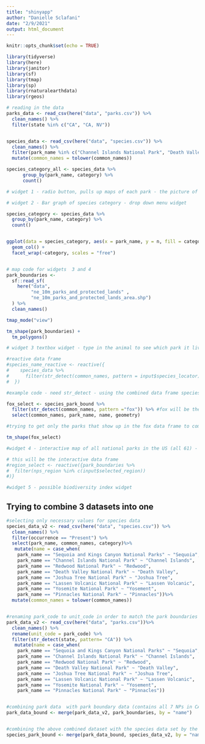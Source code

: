 ```yaml
---
title: "shinyapp"
author: "Danielle Sclafani"
date: "2/9/2021"
output: html_document
---
```


```r
knitr::opts_chunk$set(echo = TRUE)

library(tidyverse)
library(here)
library(janitor)
library(sf)
library(tmap)
library(sp)
library(rnaturalearthdata)
library(rgeos)
```


```r
# reading in the data
parks_data <- read_csv(here("data", "parks.csv")) %>% 
  clean_names() %>% 
  filter(state %in% c("CA", "CA, NV"))


species_data <- read_csv(here("data", "species.csv")) %>% 
  clean_names() %>% 
  filter(park_name %in% c("Channel Islands National Park", "Death Valley National Park", "Joshua Tree National Park", "Lassen Volcanic National Park", "Pinnacles National Park", "Redwood National Park", "Sequoia and Kings National Park", "Yosemite National Park")) %>% 
  mutate(common_names = tolower(common_names))

species_category_all <- species_data %>% 
      group_by(park_name, category) %>% 
      count()
```


```r
# widget 1 - radio button, pulls up maps of each park - the picture of the park (CA only) code is already done for this widget, it is just not working

```

```r
# widget 2 - Bar graph of species category - drop down menu widget

species_category <- species_data %>% 
  group_by(park_name, category) %>% 
  count()


ggplot(data = species_category, aes(x = park_name, y = n, fill = category)) +
  geom_col() +
  facet_wrap(~category, scales = "free")



```


```r
# map code for widgets  3 and 4
park_boundaries <- 
  sf::read_sf(
    here("data", 
         "ne_10m_parks_and_protected_lands" ,
         "ne_10m_parks_and_protected_lands_area.shp")
  ) %>% 
  clean_names()

tmap_mode("view")

tm_shape(park_boundaries) +
  tm_polygons()
```



```r
# widget 3 textbox widget - type in the animal to see which park it lives in.

#reactive data frame 
#species_name_reactive <- reactive({
#    species_data %>% 
#      filter(str_detect(common_names, pattern = input$species_locator))
#  })

#example code - need str_detect - using the combined data frame species_park_bound

fox_select <- species_park_bound %>% 
  filter(str_detect(common_names, pattern ="fox")) %>% #fox will be the inputId
  select(common_names, park_name, name, geometry)

#trying to get only the parks that show up in the fox data frame to come up in the map

tm_shape(fox_select)
```

```r
#widget 4 - interactive map of all national parks in the US (all 61) - checkbox

# this will be the interactive data frame 
#region_select <- reactive({park_boundaries %>% 
#  filter(nps_region %in% c(input$selected_region))
#)}
```


```r
#widget 5 - possible biodiversity index widget


```


## Trying to combine 3 datasets into one

```r
#selecting only necessary values for species data
species_data_v2 <- read_csv(here("data", "species.csv")) %>% 
  clean_names() %>%
  filter(occurrence == "Present") %>% 
  select(park_name, common_names, category)%>% 
   mutate(name = case_when(
    park_name == "Sequoia and Kings Canyon National Parks" ~ "Sequoia",
    park_name == "Channel Islands National Park" ~ "Channel Islands",
    park_name == "Redwood National Park" ~ "Redwood",
    park_name == "Death Valley National Park" ~ "Death Valley",
    park_name == "Joshua Tree National Park" ~ "Joshua Tree",
    park_name == "Lassen Volcanic National Park" ~ "Lassen Volcanic",
    park_name == "Yosemite National Park" ~ "Yosement",
    park_name == "Pinnacles National Park" ~ "Pinnacles"))%>% 
  mutate(common_names = tolower(common_names))


#renaming park_code to unit_code in order to match the park boundaries dataset
park_data_v2 <- read_csv(here("data", "parks.csv"))%>% 
  clean_names() %>% 
  rename(unit_code = park_code) %>% 
  filter(str_detect(state, pattern= "CA")) %>% 
   mutate(name = case_when(
    park_name == "Sequoia and Kings Canyon National Parks" ~ "Sequoia",
    park_name == "Channel Islands National Park" ~ "Channel Islands",
    park_name == "Redwood National Park" ~ "Redwood",
    park_name == "Death Valley National Park" ~ "Death Valley",
    park_name == "Joshua Tree National Park" ~ "Joshua Tree",
    park_name == "Lassen Volcanic National Park" ~ "Lassen Volcanic",
    park_name == "Yosemite National Park" ~ "Yosement",
    park_name == "Pinnacles National Park" ~ "Pinnacles"))


#combining park data  with park boundary data (contains all 7 NPs in CA)
park_data_bound <- merge(park_data_v2, park_boundaries, by = "name")


#combining the above combined dataset with the species data set by the name of the park (contains all 7 NPs in CA)
species_park_bound <- merge(park_data_bound, species_data_v2, by = "name")


```



